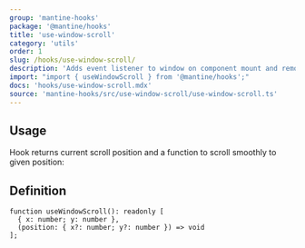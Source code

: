 ```yaml
---
group: 'mantine-hooks'
package: '@mantine/hooks'
title: 'use-window-scroll'
category: 'utils'
order: 1
slug: /hooks/use-window-scroll/
description: 'Adds event listener to window on component mount and removes it on unmount'
import: "import { useWindowScroll } from '@mantine/hooks';"
docs: 'hooks/use-window-scroll.mdx'
source: 'mantine-hooks/src/use-window-scroll/use-window-scroll.ts'
---
```



## Usage

Hook returns current scroll position and a function to scroll smoothly to given position:

<Demo data={useWindowScrollHook} />

## Definition

```tsx
function useWindowScroll(): readonly [
  { x: number; y: number },
  (position: { x?: number; y?: number }) => void
];
```
